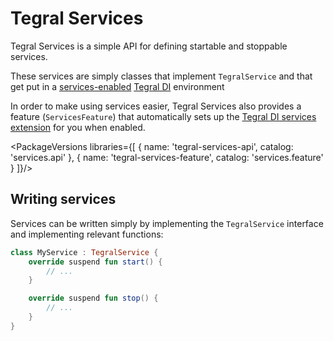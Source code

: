 
# Tegral Services

Tegral Services is a simple API for defining startable and stoppable services.

These services are simply classes that implement `TegralService` and that get put in a [services-enabled](/core/di/extensions/services.md) [Tegral DI](/core/di/index.mdx) environment

In order to make using services easier, Tegral Services also provides a feature (`ServicesFeature`) that automatically sets up the [Tegral DI services extension](/core/di/extensions/services.md) for you when enabled.

<PackageVersions libraries={[
    { name: 'tegral-services-api', catalog: 'services.api' },
    { name: 'tegral-services-feature', catalog: 'services.feature' }
]}/>

## Writing services

Services can be written simply by implementing the `TegralService` interface and implementing relevant functions:

```kotlin
class MyService : TegralService {
    override suspend fun start() {
        // ...
    }

    override suspend fun stop() {
        // ...
    }
}
```

